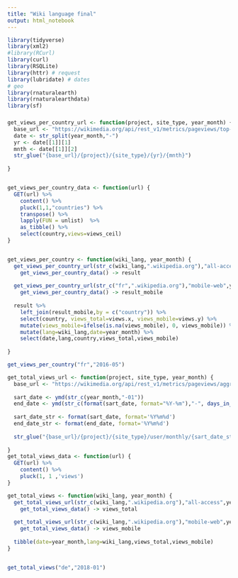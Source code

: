 ```yaml
---
title: "Wiki language final"
output: html_notebook
---
```



```r
library(tidyverse)
library(xml2)
#library(RCurl)
library(curl)
library(RSQLite)
library(httr) # request
library(lubridate) # dates
# geo
library(rnaturalearth)
library(rnaturalearthdata)
library(sf)
```


###


```r

get_views_per_country_url <- function(project, site_type, year_month) {
  base_url <- "https://wikimedia.org/api/rest_v1/metrics/pageviews/top-by-country"
  date <- str_split(year_month,"-")
  yr <- date[[1]][1]
  mnth <- date[[1]][2]
  str_glue("{base_url}/{project}/{site_type}/{yr}/{mnth}")
  
}


get_views_per_country_data <- function(url) {
  GET(url) %>% 
    content() %>% 
    pluck(1,1,"countries") %>%  
    transpose() %>% 
    lapply(FUN = unlist)  %>% 
    as_tibble() %>% 
    select(country,views=views_ceil)
}


get_views_per_country <- function(wiki_lang, year_month) {
  get_views_per_country_url(str_c(wiki_lang,".wikipedia.org"),"all-access",year_month) %>% 
    get_views_per_country_data() -> result
  
  get_views_per_country_url(str_c("fr",".wikipedia.org"),"mobile-web",year_month) %>% 
    get_views_per_country_data() -> result_mobile
  
  result %>% 
    left_join(result_mobile,by = c("country")) %>% 
    select(country, views_total=views.x, views_mobile=views.y) %>% 
    mutate(views_mobile=ifelse(is.na(views_mobile), 0, views_mobile)) %>% 
    mutate(lang=wiki_lang,date=year_month) %>% 
    select(date,lang,country,views_total,views_mobile)
  
}

get_views_per_country("fr","2016-05")
```

```r
get_total_views_url <- function(project, site_type, year_month) {
  base_url <- "https://wikimedia.org/api/rest_v1/metrics/pageviews/aggregate"
  
  sart_date <- ymd(str_c(year_month,"-01"))
  end_date <- ymd(str_c(format(sart_date, format="%Y-%m"),"-", days_in_month(sart_date)))
  
  sart_date_str <- format(sart_date, format='%Y%m%d')
  end_date_str <- format(end_date, format='%Y%m%d')
  
  str_glue("{base_url}/{project}/{site_type}/user/monthly/{sart_date_str}/{end_date_str}")
  
}
get_total_views_data <- function(url) {
  GET(url) %>% 
    content() %>%  
    pluck(1, 1 ,'views')
}

get_total_views <- function(wiki_lang, year_month) {
  get_total_views_url(str_c(wiki_lang,".wikipedia.org"),"all-access",year_month) %>%  
    get_total_views_data() -> views_total
  
  get_total_views_url(str_c(wiki_lang,".wikipedia.org"),"mobile-web",year_month) %>%  
    get_total_views_data() -> views_mobile
  
  tibble(date=year_month,lang=wiki_lang,views_total,views_mobile)
}


get_total_views("de","2018-01") 

```




